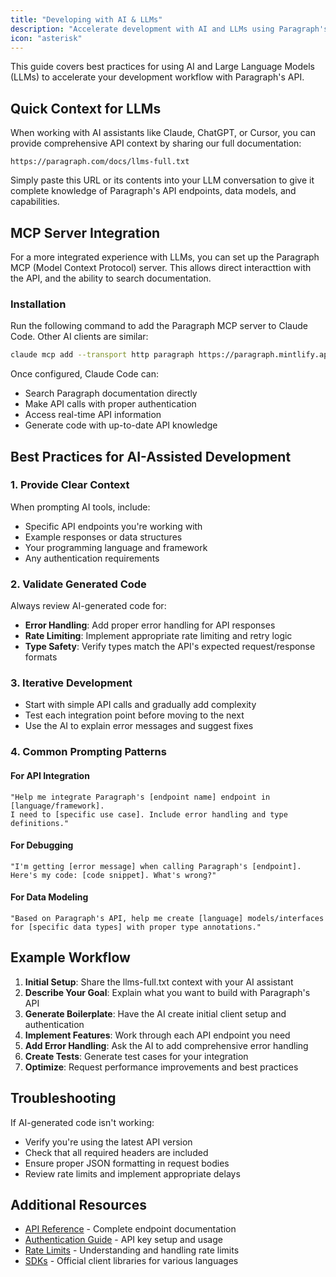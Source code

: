 ```yaml
---
title: "Developing with AI & LLMs"
description: "Accelerate development with AI and LLMs using Paragraph's API."
icon: "asterisk"
---
```


This guide covers best practices for using AI and Large Language Models (LLMs) to accelerate your development workflow with Paragraph's API.

## Quick Context for LLMs

When working with AI assistants like Claude, ChatGPT, or Cursor, you can provide comprehensive API context by sharing our full documentation:

```
https://paragraph.com/docs/llms-full.txt
```

Simply paste this URL or its contents into your LLM conversation to give it complete knowledge of Paragraph's API endpoints, data models, and capabilities.

## MCP Server Integration

For a more integrated experience with LLMs, you can set up the Paragraph MCP (Model Context Protocol) server. This allows direct interacttion with the API, and the ability to search documentation.

### Installation

Run the following command to add the Paragraph MCP server to Claude Code. Other AI clients are similar:

```bash
claude mcp add --transport http paragraph https://paragraph.mintlify.app/mcp
```

Once configured, Claude Code can:

- Search Paragraph documentation directly
- Make API calls with proper authentication
- Access real-time API information
- Generate code with up-to-date API knowledge

## Best Practices for AI-Assisted Development

### 1. Provide Clear Context

When prompting AI tools, include:

- Specific API endpoints you're working with
- Example responses or data structures
- Your programming language and framework
- Any authentication requirements

### 2. Validate Generated Code

Always review AI-generated code for:

- **Error Handling**: Add proper error handling for API responses
- **Rate Limiting**: Implement appropriate rate limiting and retry logic
- **Type Safety**: Verify types match the API's expected request/response formats

### 3. Iterative Development

- Start with simple API calls and gradually add complexity
- Test each integration point before moving to the next
- Use the AI to explain error messages and suggest fixes

### 4. Common Prompting Patterns

#### For API Integration

```
"Help me integrate Paragraph's [endpoint name] endpoint in [language/framework].
I need to [specific use case]. Include error handling and type definitions."
```

#### For Debugging

```
"I'm getting [error message] when calling Paragraph's [endpoint].
Here's my code: [code snippet]. What's wrong?"
```

#### For Data Modeling

```
"Based on Paragraph's API, help me create [language] models/interfaces
for [specific data types] with proper type annotations."
```

## Example Workflow

1. **Initial Setup**: Share the llms-full.txt context with your AI assistant
2. **Describe Your Goal**: Explain what you want to build with Paragraph's API
3. **Generate Boilerplate**: Have the AI create initial client setup and authentication
4. **Implement Features**: Work through each API endpoint you need
5. **Add Error Handling**: Ask the AI to add comprehensive error handling
6. **Create Tests**: Generate test cases for your integration
7. **Optimize**: Request performance improvements and best practices

## Troubleshooting

If AI-generated code isn't working:

- Verify you're using the latest API version
- Check that all required headers are included
- Ensure proper JSON formatting in request bodies
- Review rate limits and implement appropriate delays

## Additional Resources

- [API Reference](/api-reference) - Complete endpoint documentation
- [Authentication Guide](/api-reference/authentication) - API key setup and usage
- [Rate Limits](/api-reference/rate-limits) - Understanding and handling rate limits
- [SDKs](/sdks) - Official client libraries for various languages